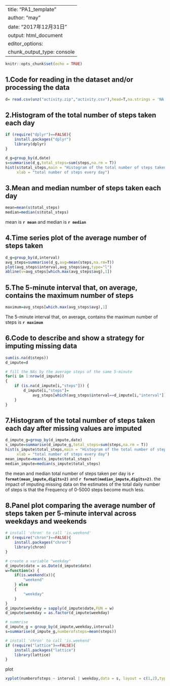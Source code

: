 

---
title: "PA1_template"
author: "may"
date: "2017年12月31日"
output: html_document
editor_options: 
  chunk_output_type: console
---

```r
knitr::opts_chunk$set(echo = TRUE)
```

## 1.Code for reading in the dataset and/or processing the data
```r
d= read.csv(unz("activity.zip","activity.csv"),head=T,na.strings = 'NA')
```

## 2.Histogram of the total number of steps taken each day  
```r

if (require("dplyr")==FALSE){
    install.packages("dplyr")
    library(dplyr)
}
```

```r

d_g=group_by(d,date)
s=summarise(d_g,total_steps=sum(steps,na.rm = T))
hist(s$total_steps,main = "Histogram of the total number of steps taken each day",
     xlab = "total number of steps every day")
```

## 3.Mean and median number of steps taken each day
```r
mean=mean(s$total_steps)
median=median(s$total_steps)
```
mean is **`r mean`** and median is **`r median`**

## 4.Time series plot of the average number of steps taken
```r
d_g=group_by(d,interval)
avg_steps=summarise(d_g,avg=mean(steps,na.rm=T))
plot(avg_steps$interval,avg_steps$avg,type="l")
abline(v=avg_steps[which.max(avg_steps$avg),1])
```

## 5.The 5-minute interval that, on average, contains the maximum number of steps 
```r
maximum=avg_steps[which.max(avg_steps$avg),1]
```
The 5-minute interval that, on average, contains the maximum number of steps 
is **`r maximum`**

## 6.Code to describe and show a strategy for imputing missing data
```r
sum(is.na(d$steps))
d_impute=d

# fill the NAs by the average steps of the same 5-minute
for(i in 1:nrow(d_impute))
{
    if (is.na(d_impute[i,"steps"])) {
        d_impute[i,"steps"]=
            avg_steps[which(avg_steps$interval==d_impute[i,"interval"]),"avg"]
    }
}
```

## 7.Histogram of the total number of steps taken each day after missing values are imputed
```r
d_impute_g=group_by(d_impute,date)
s_impute=summarise(d_impute_g,total_steps=sum(steps,na.rm = T))
hist(s_impute$total_steps,main = "Histogram of the total number of steps taken each day",
     xlab = "total number of steps every day")
mean_impute=mean(s_impute$total_steps)
median_impute=median(s_impute$total_steps)
```
the mean and median total number of steps taken per day is **`r  format(mean_impute,digits=2)`** and **`r format(median_impute,digits=2)`**. the impact of imputing missing data on the estimates of the total daily number of steps is that the Frequency of 0-5000 steps become much less. 


## 8.Panel plot comparing the average number of steps taken per 5-minute interval across weekdays and weekends
```r
# install 'chron' to call 'is.weekend'
if (require("chron")==FALSE){
    install.packages("chron")
    library(chron)
}

```


```r

# create a variable "weekday"
d_impute$date = as.Date(d_impute$date)
w=function(x) {
    if(is.weekend(x)){
        "weekend"
    } else
    {
        "weekday"
    }
}
d_impute$weekday = sapply(d_impute$date,FUN = w)
d_impute$weekday = as.factor(d_impute$weekday)

# summrise
d_impute_g = group_by(d_impute,weekday,interval)
s=summarise(d_impute_g,numberofsteps=mean(steps))
```

```r
# install 'chron' to call 'is.weekend'
if (require("lattice")==FALSE){
    install.packages("lattice")
    library(lattice)
}

```

plot
```r
xyplot(numberofsteps ~ interval | weekday,data = s, layout = c(1,2),type="l")
```


